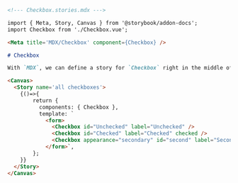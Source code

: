 ```md
<!--- Checkbox.stories.mdx --->

import { Meta, Story, Canvas } from '@storybook/addon-docs';
import Checkbox from './Checkbox.vue';

<Meta title='MDX/Checkbox' component={Checkbox} />

# Checkbox

With `MDX`, we can define a story for `Checkbox` right in the middle of our Markdown documentation.

<Canvas>
  <Story name='all checkboxes'>
    {()=>{
        return {
          components: { Checkbox },
          template: `
            <form>
              <Checkbox id="Unchecked" label="Unchecked" />
              <Checkbox id="Checked" label="Checked" checked />
              <Checkbox appearance="secondary" id="second" label="Secondary" checked />
            </form>`,
        };
    }}
  </Story>
</Canvas>
```
